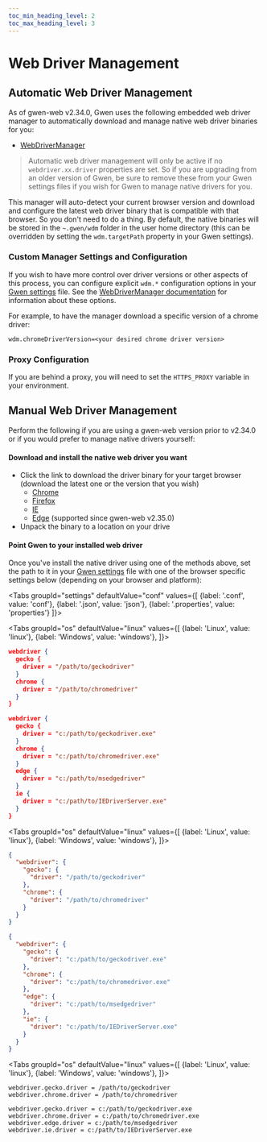 ```yaml
--- 
toc_min_heading_level: 2
toc_max_heading_level: 3
---
```



# Web Driver Management

## Automatic Web Driver Management

As of gwen-web v2.34.0, Gwen uses the following embedded web driver manager to automatically download and manage native web driver binaries for you:
- [WebDriverManager](https://github.com/bonigarcia/webdrivermanager)

> Automatic web driver management will only be active if no `webdriver.xx.driver` properties are set. So if you are upgrading from an older version of Gwen, be sure to remove these from your Gwen settings files if you wish for Gwen to manage native drivers for you.

This manager will auto-detect your current browser version and download and configure the latest web driver binary that is compatible with that browser. So you don't need to do a thing. By default, the native binaries will be stored in the `~.gwen/wdm` folder in the user home directory (this can be overridden by setting the `wdm.targetPath` property in your Gwen settings).

### Custom Manager Settings and Configuration

If you wish to have more control over driver versions or other aspects of this process, you can configure explicit `wdm.*` configuration options in your [Gwen settings](/docs/settings) file. See the [WebDriverManager documentation](https://bonigarcia.dev/webdrivermanager/#driver_management_config) for information about these options.

For example, to have the manager download a specific version of a chrome driver:
```
wdm.chromeDriverVersion=<your desired chrome driver version>
```
### Proxy Configuration

If you are behind a proxy, you will need to set the `HTTPS_PROXY` variable in your environment.

## Manual Web Driver Management

Perform the following if you are using a gwen-web version prior to v2.34.0 or if you would prefer to manage native drivers yourself:

#### Download and install the native web driver you want
- Click the link to download the driver binary for your target browser (download the latest one or the version 
  that you wish)
  - [Chrome](https://sites.google.com/chromium.org/driver/)
  - [Firefox](https://github.com/mozilla/geckodriver/releases)
  - [IE](http://selenium-release.storage.googleapis.com/index.html)
  - [Edge](https://docs.microsoft.com/en-us/microsoft-edge/webdriver-chromium) (supported since gwen-web v2.35.0)
- Unpack the binary to a location on your drive

#### Point Gwen to your installed web driver

Once you've install the native driver using one of the methods above, set the path to it in your [Gwen settings](/docs/settings) file with one of the browser specific settings below (depending on your browser and platform):
  
<Tabs
  groupId="settings"
  defaultValue="conf"
  values={[
    {label: '.conf', value: 'conf'},
    {label: '.json', value: 'json'},
    {label: '.properties', value: 'properties'}
  ]}>

<TabItem value="conf">

<Tabs
  groupId="os"
  defaultValue="linux"
  values={[
    {label: 'Linux', value: 'linux'},
    {label: 'Windows', value: 'windows'},
  ]}>

<TabItem value="linux">

```json
webdriver {
  gecko {
    driver = "/path/to/geckodriver"
  }
  chrome {
    driver = "/path/to/chromedriver"
  }
}
```

</TabItem>
<TabItem value="windows">

```json
webdriver {
  gecko {
    driver = "c:/path/to/geckodriver.exe"
  }
  chrome { 
    driver = "c:/path/to/chromedriver.exe"
  }
  edge {
    driver = "c:/path/to/msedgedriver"
  }
  ie {
    driver = "c:/path/to/IEDriverServer.exe"
  }
}
```

</TabItem>
</Tabs>


</TabItem>

<TabItem value="json">

<Tabs
  groupId="os"
  defaultValue="linux"
  values={[
    {label: 'Linux', value: 'linux'},
    {label: 'Windows', value: 'windows'},
  ]}>

<TabItem value="linux">

```json
{
  "webdriver": {
    "gecko": {
      "driver": "/path/to/geckodriver"
    },
    "chrome": {
      "driver": "/path/to/chromedriver"
    }
  }
}
```

</TabItem>
<TabItem value="windows">

```json
{
  "webdriver": {
    "gecko": {
      "driver": "c:/path/to/geckodriver.exe"
    },
    "chrome": { 
      "driver": "c:/path/to/chromedriver.exe"
    },
    "edge": {
      "driver": "c:/path/to/msedgedriver"
    },
    "ie": {
      "driver": "c:/path/to/IEDriverServer.exe"
    }
  }
}
```

</TabItem>
</Tabs>

</TabItem>

<TabItem value="properties">

<Tabs
  groupId="os"
  defaultValue="linux"
  values={[
    {label: 'Linux', value: 'linux'},
    {label: 'Windows', value: 'windows'},
  ]}>

<TabItem value="linux">

```properties
webdriver.gecko.driver = /path/to/geckodriver
webdriver.chrome.driver = /path/to/chromedriver
```

</TabItem>
<TabItem value="windows">

```properties
webdriver.gecko.driver = c:/path/to/geckodriver.exe
webdriver.chrome.driver = c:/path/to/chromedriver.exe
webdriver.edge.driver = c:/path/to/msedgedriver
webdriver.ie.driver = c:/path/to/IEDriverServer.exe
```

</TabItem>
</Tabs>

</TabItem>

</Tabs>
